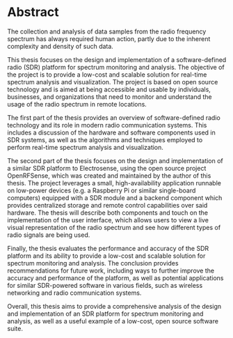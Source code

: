 # Abstract {.unnumbered}

<!-- TODO: reword "samples from the RF spectrum" -->
The collection and analysis of data samples from the radio frequency spectrum has always required human action, partly due to the inherent complexity and density of such data.

This thesis focuses on the design and implementation of a software-defined radio (SDR) platform for spectrum monitoring and analysis. The objective of the project is to provide a low-cost and scalable solution for real-time spectrum analysis and visualization. The project is based on open source technology and is aimed at being accessible and usable by individuals, businesses, and organizations that need to monitor and understand the usage of the radio spectrum in remote locations.

The first part of the thesis provides an overview of software-defined radio technology and its role in modern radio communication systems. This includes a discussion of the hardware and software components used in SDR systems, as well as the algorithms and techniques employed to perform real-time spectrum analysis and visualization.

The second part of the thesis focuses on the design and implementation of a similar SDR platform to Electrosense, using the open source project OpenRFSense, which was created and maintained by the author of this thesis. The project leverages a small, high-availability application runnable on low-power devices (e.g. a Raspberry Pi or similar single-board computers) equipped with a SDR module and a backend component which provides centralized storage and remote control capabilities over said hardware. The thesis will describe both components and touch on the implementation of the user interface, which allows users to view a live visual representation of the radio spectrum and see how different types of radio signals are being used.

Finally, the thesis evaluates the performance and accuracy of the SDR platform and its ability to provide a low-cost and scalable solution for spectrum monitoring and analysis. The conclusion provides recommendations for future work, including ways to further improve the accuracy and performance of the platform, as well as potential applications for similar SDR-powered software in various fields, such as wireless networking and radio communication systems.

Overall, this thesis aims to provide a comprehensive analysis of the design and implementation of an SDR platform for spectrum monitoring and analysis, as well as a useful example of a low-cost, open source software suite.
